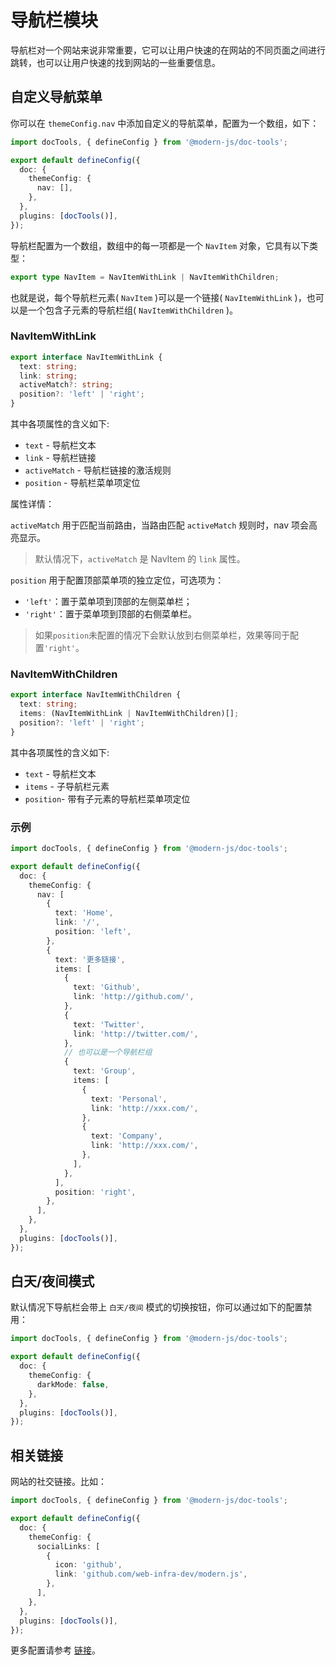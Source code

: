 # 导航栏模块

导航栏对一个网站来说非常重要，它可以让用户快速的在网站的不同页面之间进行跳转，也可以让用户快速的找到网站的一些重要信息。

## 自定义导航菜单

你可以在 `themeConfig.nav` 中添加自定义的导航菜单，配置为一个数组，如下：

```ts title="modern.config.ts"
import docTools, { defineConfig } from '@modern-js/doc-tools';

export default defineConfig({
  doc: {
    themeConfig: {
      nav: [],
    },
  },
  plugins: [docTools()],
});
```

导航栏配置为一个数组，数组中的每一项都是一个 `NavItem` 对象，它具有以下类型：

```ts
export type NavItem = NavItemWithLink | NavItemWithChildren;
```

也就是说，每个导航栏元素( `NavItem` )可以是一个链接( `NavItemWithLink` )，也可以是一个包含子元素的导航栏组( `NavItemWithChildren` )。

### NavItemWithLink

```ts
export interface NavItemWithLink {
  text: string;
  link: string;
  activeMatch?: string;
  position?: 'left' | 'right';
}
```

其中各项属性的含义如下:

- `text` - 导航栏文本
- `link` - 导航栏链接
- `activeMatch` - 导航栏链接的激活规则
- `position` - 导航栏菜单项定位



属性详情：

`activeMatch` 用于匹配当前路由，当路由匹配 `activeMatch` 规则时，nav 项会高亮显示。

> 默认情况下，`activeMatch` 是 NavItem 的 `link` 属性。

`position` 用于配置顶部菜单项的独立定位，可选项为：

- `'left'`：置于菜单项到顶部的左侧菜单栏；
- `'right'`：置于菜单项到顶部的右侧菜单栏。

> 如果`position`未配置的情况下会默认放到右侧菜单栏，效果等同于配置`'right'`。

### NavItemWithChildren

```ts
export interface NavItemWithChildren {
  text: string;
  items: (NavItemWithLink | NavItemWithChildren)[];
  position?: 'left' | 'right';
}
```

其中各项属性的含义如下:

- `text` - 导航栏文本
- `items` - 子导航栏元素
- `position`- 带有子元素的导航栏菜单项定位

### 示例

```ts title="modern.config.ts"
import docTools, { defineConfig } from '@modern-js/doc-tools';

export default defineConfig({
  doc: {
    themeConfig: {
      nav: [
        {
          text: 'Home',
          link: '/',
          position: 'left',
        },
        {
          text: '更多链接',
          items: [
            {
              text: 'Github',
              link: 'http://github.com/',
            },
            {
              text: 'Twitter',
              link: 'http://twitter.com/',
            },
            // 也可以是一个导航栏组
            {
              text: 'Group',
              items: [
                {
                  text: 'Personal',
                  link: 'http://xxx.com/',
                },
                {
                  text: 'Company',
                  link: 'http://xxx.com/',
                },
              ],
            },
          ],
          position: 'right',
        },
      ],
    },
  },
  plugins: [docTools()],
});
```

## 白天/夜间模式

默认情况下导航栏会带上 `白天/夜间` 模式的切换按钮，你可以通过如下的配置禁用：

```ts title="modern.config.ts"
import docTools, { defineConfig } from '@modern-js/doc-tools';

export default defineConfig({
  doc: {
    themeConfig: {
      darkMode: false,
    },
  },
  plugins: [docTools()],
});
```

## 相关链接

网站的社交链接。比如：

```ts title="modern.config.ts"
import docTools, { defineConfig } from '@modern-js/doc-tools';

export default defineConfig({
  doc: {
    themeConfig: {
      socialLinks: [
        {
          icon: 'github',
          link: 'github.com/web-infra-dev/modern.js',
        },
      ],
    },
  },
  plugins: [docTools()],
});
```

更多配置请参考 [链接](/api/config-theme#sociallinks)。

